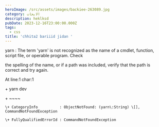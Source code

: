 ```yaml
---
heroImage: /src/assets/images/backiee-263089.jpg
category: الابحات
description: heklksd
pubDate: 2023-12-16T23:00:00.000Z
tags:
  - css
title: 'chhita2 bariiid jidan '
---
```


yarn : The term 'yarn' is not recognized as the name of a cmdlet, function, script file, or operable program. Check

the spelling of the name, or if a path was included, verify that the path is correct and try again.

At line:1 char:1

\+ yarn dev

\+ \~\~\~\~

    \+ CategoryInfo          : ObjectNotFound: (yarn\:String) \[], CommandNotFoundException

    \+ FullyQualifiedErrorId : CommandNotFoundException
